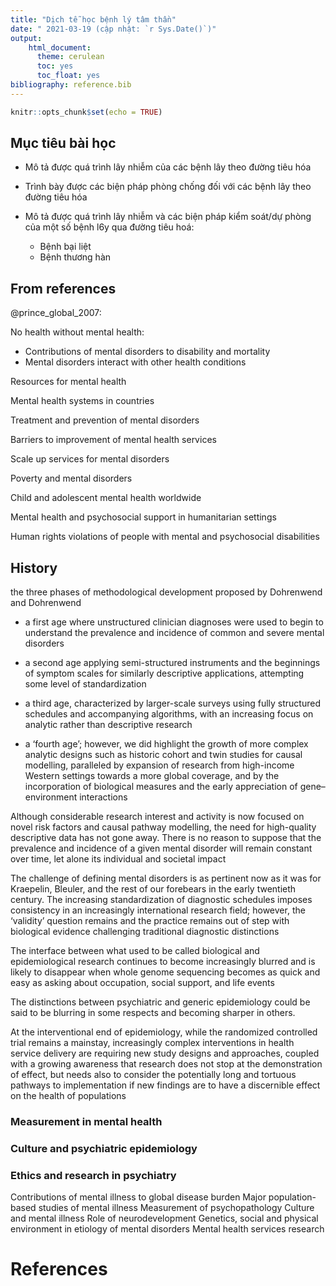 ```yaml
---
title: "Dịch tễ học bệnh lý tâm thần"
date: " 2021-03-19 (cập nhật: `r Sys.Date()`)"
output:
    html_document:
      theme: cerulean
      toc: yes
      toc_float: yes
bibliography: reference.bib
---
```


```r
knitr::opts_chunk$set(echo = TRUE)
```

## Mục tiêu bài học

* Mô tả được quá trình lây nhiễm của các bệnh lây theo đường tiêu hóa

* Trình bày được các biện pháp phòng chống đối với các bệnh lây theo đường tiêu hóa

* Mô tả được quá trình lây nhiễm và các biện pháp kiểm soát/dự phòng của một số bệnh l6y qua đường tiêu hoá:
    + Bệnh bại liệt
    + Bệnh thương hàn

## From references

@prince_global_2007:

No health without mental health:

* Contributions of mental disorders to disability and mortality
* Mental disorders interact with other health conditions

Resources for mental health

Mental health systems in countries

Treatment and prevention of mental disorders

Barriers to improvement of mental health services

Scale up services for mental disorders

Poverty and mental disorders

Child and adolescent mental health worldwide

Mental health and psychosocial support in humanitarian settings

Human rights violations of people with mental and psychosocial disabilities


## History

the three phases of methodological development proposed by Dohrenwend and Dohrenwend

* a first age where unstructured clinician diagnoses were used to begin to understand the prevalence and incidence of common and severe mental disorders

* a second age applying semi-structured instruments and the beginnings of symptom scales for similarly descriptive applications, attempting some level of standardization

* a third age, characterized by larger-scale surveys using fully structured schedules and accompanying algorithms, with an increasing focus on analytic rather than descriptive research

* a ‘fourth age’; however, we did highlight the growth of more complex analytic designs such as historic cohort and twin studies for causal modelling, paralleled by expansion of research from high-income Western settings towards a more global coverage, and by the incorporation of biological measures and the early appreciation of gene–environment interactions

Although considerable research interest and activity is now focused on novel risk factors and causal pathway modelling, the need for high-quality descriptive data has not gone away. There is no reason to suppose that the prevalence and incidence of a given mental disorder will remain constant over time, let alone its individual and societal impact

The challenge of defining mental disorders is as pertinent now as it was for Kraepelin, Bleuler, and the rest of our forebears in the early twentieth century. The increasing standardization of diagnostic schedules imposes consistency in an increasingly international research field; however, the ‘validity’ question remains and the practice remains out of step with biological evidence challenging traditional diagnostic distinctions

The interface between what used to be called biological and epidemiological research continues to become increasingly blurred and is likely to disappear when whole genome sequencing becomes as quick and easy as asking about occupation, social support, and life events

The distinctions between psychiatric and generic epidemiology could be said to be blurring in some respects and becoming sharper in others.

At the interventional end of epidemiology, while the randomized controlled trial remains a mainstay, increasingly complex interventions in health service delivery are requiring new study designs and approaches, coupled with a growing awareness that research does not stop at the demonstration of effect, but needs also to consider the potentially long and tortuous pathways to implementation if new findings are to have a discernible effect on the health of populations


### Measurement in mental health

### Culture and psychiatric epidemiology

### Ethics and research in psychiatry

Contributions of mental illness to global disease burden
Major population-based studies of mental illness
Measurement of psychopathology
Culture and mental illness
Role of neurodevelopment
Genetics, social and physical environment in etiology of mental disorders
Mental health services research

# References




